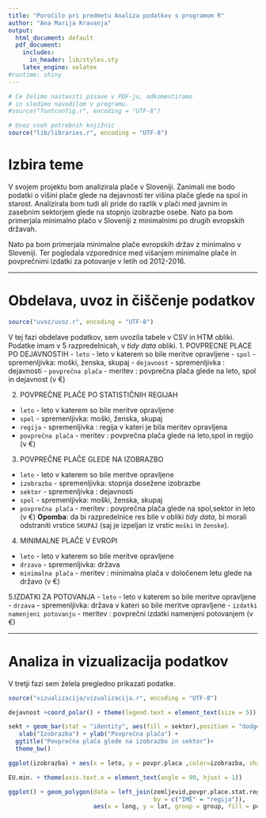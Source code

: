 ```yaml
---
title: "Poročilo pri predmetu Analiza podatkov s programom R"
author: "Ana Marija Kravanja"
output:
  html_document: default
  pdf_document:
    includes:
      in_header: lib/styles.sty
    latex_engine: xelatex
#runtime: shiny
---
```


```r
# Če želimo nastaviti pisave v PDF-ju, odkomentiramo
# in sledimo navodilom v programu.
#source("fontconfig.r", encoding = "UTF-8")

# Uvoz vseh potrebnih knjižnic
source("lib/libraries.r", encoding = "UTF-8")
```

# Izbira teme

V svojem projektu bom analizirala plače v Sloveniji. Zanimali me bodo podatki o višini plače glede na dejavnosti ter višina plače glede na spol in starost. Analizirala bom tudi ali pride do razlik v plači med javnim in zasebnim sektorjem glede na stopnjo izobrazbe osebe. Nato pa bom primerjala minimalno plačo v Sloveniji z minimalnimi po drugih evropskih državah.

Nato pa bom primerjala minimalne plače evropskih držav z minimalno v Sloveniji. Ter pogledala vzporednice med višanjem minimalne plače in povprečnimi izdatki za potovanje v letih od 2012-2016.

***

# Obdelava, uvoz in čiščenje podatkov

```r
source("uvoz/uvoz.r", encoding = "UTF-8")
```
V tej fazi obdelave podatkov, sem uvozila tabele v CSV in HTM obliki. Podatke imam v 5 razpredelnicah, v *tidy data* obliki. 
1. POVPRECNE PLACE PO DEJAVNOSTIH
  - `leto` - leto v katerem so bile meritve opravljene
  - `spol` - spremenljivka: moški, ženska, skupaj
  - `dejavnost` - spremenljivka : dejavnosti
  - `povprečna plača` - meritev : povprečna plača glede na leto, spol in dejavnost (v €)

2. POVPREČNE PLAČE PO STATISTIČNIH REGIJAH
  - `leto` - leto v katerem so bile meritve opravljene
  - `spol` - spremenljivka: moški, ženska, skupaj
  - `regija` - spremenljivka : regija v kateri je bila meritev opravljena
  - `povprečna plača` - meritev : povprečna plača glede na leto,spol in regijo (v €)

3. POVPREČNE PLAČE GLEDE NA IZOBRAZBO
  - `leto` - leto v katerem so bile meritve opravljene
  - `izobrazba` - spremenljivka: stopnja dosežene izobrazbe
  - `sektor` - spremenljivka : dejavnosti
  - `spol` - spremenljivka: moški, ženska, skupaj
  - `povprečna plača` - meritev : povprečna plača glede na spol,sektor in leto (v €)
**Opomba**: da bi razpredelnice res bile v obliki *tidy data*, bi morali odstraniti vrstice `SKUPAJ` (saj je izpeljan iz vrstic `moški` in `ženske`).

4. MINIMALNE PLAČE V EVROPI
  - `leto` - leto v katerem so bile meritve opravljene
  - `drzava` - spremenljivka: država 
  - `minimalna plača` - meritev : minimalna plača v določenem letu glede na državo (v €)

5.IZDATKI ZA POTOVANJA
  - `leto` - leto v katerem so bile meritve opravljene
  - `drzava` - spremenljivka: država v kateri so bile meritve opravljene
  - `izdatki namenjeni potovanju` - meritev : povprečni izdatki namenjeni potovanjem (v €)


***

# Analiza in vizualizacija podatkov

V tretji fazi sem želela pregledno prikazati podatke.

```r
source("vizualizacija/vizualizacija.r", encoding = "UTF-8")
```

```r
dejavnost +coord_polar() + theme(legend.text = element_text(size = 5)) 
```

```r
sekt + geom_bar(stat = "identity", aes(fill = sektor),position = "dodge") + 
   xlab("Izobrazba") + ylab("Povprečna plača") +
  ggtitle("Povprečna plača glede na izobrazbo in sektor")+
  theme_bw()
```

```r
ggplot(izobrazba) + aes(x = leto, y = povpr.placa ,color=izobrazba, shape = spol) + geom_point()+   ggtitle("Povprečne plače glede na izobrazbo in spol")
```


```r
EU.min. + theme(axis.text.x = element_text(angle = 90, hjust = 1))
```


```r

ggplot() + geom_polygon(data = left_join(zemljevid,povpr.place.stat.reg.,
                                         by = c("IME" = "regija")),
                        aes(x = long, y = lat, group = group, fill = povprecje))
```



